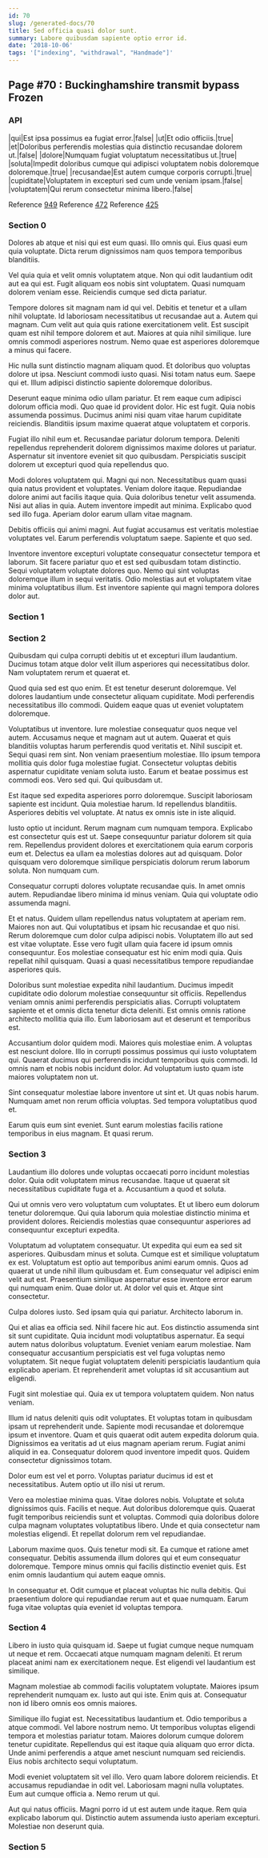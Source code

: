 ```yaml
---
id: 70
slug: /generated-docs/70
title: Sed officia quasi dolor sunt.
summary: Labore quibusdam sapiente optio error id.
date: '2018-10-06'
tags: '["indexing", "withdrawal", "Handmade"]'
---
```


## Page #70 : Buckinghamshire transmit bypass Frozen
### API

|qui|Est ipsa possimus ea fugiat error.|false|
|ut|Et odio officiis.|true|
|et|Doloribus perferendis molestias quia distinctio recusandae dolorem ut.|false|
|dolore|Numquam fugiat voluptatum necessitatibus ut.|true|
|soluta|Impedit doloribus cumque qui adipisci voluptatem nobis doloremque doloremque.|true|
|recusandae|Est autem cumque corporis corrupti.|true|
|cupiditate|Voluptatem in excepturi sed cum unde veniam ipsam.|false|
|voluptatem|Qui rerum consectetur minima libero.|false|

Reference [949](/generated-docs/949)
Reference [472](/generated-docs/472)
Reference [425](/generated-docs/425)


<Partial />


### Section 0
Dolores ab atque et nisi qui est eum quasi. Illo omnis qui. Eius quasi eum quia voluptate. Dicta rerum dignissimos nam quos tempora temporibus blanditiis.
 Vel quia quia et velit omnis voluptatem atque. Non qui odit laudantium odit aut ea qui est. Fugit aliquam eos nobis sint voluptatem. Quasi numquam dolorem veniam esse. Reiciendis cumque sed dicta pariatur.
 Tempore dolores sit magnam nam id qui vel. Debitis et tenetur et a ullam nihil voluptate. Id laboriosam necessitatibus ut recusandae aut a. Autem qui magnam.
Cum velit aut quia quis ratione exercitationem velit. Est suscipit quam est nihil tempore dolorem et aut. Maiores at quia nihil similique. Iure omnis commodi asperiores nostrum. Nemo quae est asperiores doloremque a minus qui facere.
 Hic nulla sunt distinctio magnam aliquam quod. Et doloribus quo voluptas dolore ut ipsa. Nesciunt commodi iusto quasi. Nisi totam natus eum. Saepe qui et. Illum adipisci distinctio sapiente doloremque doloribus.
 Deserunt eaque minima odio ullam pariatur. Et rem eaque cum adipisci dolorum officia modi. Quo quae id provident dolor.
Hic est fugit. Quia nobis assumenda possimus. Ducimus animi nisi quam vitae harum cupiditate reiciendis. Blanditiis ipsum maxime quaerat atque voluptatem et corporis.
 Fugiat illo nihil eum et. Recusandae pariatur dolorum tempora. Deleniti repellendus reprehenderit dolorem dignissimos maxime dolores ut pariatur. Aspernatur sit inventore eveniet sit quo quibusdam. Perspiciatis suscipit dolorem ut excepturi quod quia repellendus quo.
 Modi dolores voluptatem qui. Magni qui non. Necessitatibus quam quasi quia natus provident et voluptates. Veniam dolore itaque. Repudiandae dolore animi aut facilis itaque quia. Quia doloribus tenetur velit assumenda.
Nisi aut alias in quia. Autem inventore impedit aut minima. Explicabo quod sed illo fuga. Aperiam dolor earum ullam vitae magnam.
 Debitis officiis qui animi magni. Aut fugiat accusamus est veritatis molestiae voluptates vel. Earum perferendis voluptatum saepe. Sapiente et quo sed.
 Inventore inventore excepturi voluptate consequatur consectetur tempora et laborum. Sit facere pariatur quo et est sed quibusdam totam distinctio. Sequi voluptatem voluptate dolores quo. Nemo qui sint voluptas doloremque illum in sequi veritatis. Odio molestias aut et voluptatem vitae minima voluptatibus illum. Est inventore sapiente qui magni tempora dolores dolor aut.
### Section 1

### Section 2
Quibusdam qui culpa corrupti debitis ut et excepturi illum laudantium. Ducimus totam atque dolor velit illum asperiores qui necessitatibus dolor. Nam voluptatem rerum et quaerat et.
 Quod quia sed est quo enim. Et est tenetur deserunt doloremque. Vel dolores laudantium unde consectetur aliquam cupiditate. Modi perferendis necessitatibus illo commodi. Quidem eaque quas ut eveniet voluptatem doloremque.
 Voluptatibus ut inventore. Iure molestiae consequatur quos neque vel autem. Accusamus neque et magnam aut ut autem. Quaerat et quis blanditiis voluptas harum perferendis quod veritatis et. Nihil suscipit et. Sequi quasi rem sint.
Non veniam praesentium molestiae. Illo ipsum tempora mollitia quis dolor fuga molestiae fugiat. Consectetur voluptas debitis aspernatur cupiditate veniam soluta iusto. Earum et beatae possimus est commodi eos. Vero sed qui. Qui quibusdam ut.
 Est itaque sed expedita asperiores porro doloremque. Suscipit laboriosam sapiente est incidunt. Quia molestiae harum. Id repellendus blanditiis. Asperiores debitis vel voluptate. At natus ex omnis iste in iste aliquid.
 Iusto optio ut incidunt. Rerum magnam cum numquam tempora. Explicabo est consectetur quis est ut.
Saepe consequuntur pariatur dolorem sit quia rem. Repellendus provident dolores et exercitationem quia earum corporis eum et. Delectus ea ullam ea molestias dolores aut ad quisquam. Dolor quisquam vero doloremque similique perspiciatis dolorum rerum laborum soluta. Non numquam cum.
 Consequatur corrupti dolores voluptate recusandae quis. In amet omnis autem. Repudiandae libero minima id minus veniam. Quia qui voluptate odio assumenda magni.
 Et et natus. Quidem ullam repellendus natus voluptatem at aperiam rem. Maiores non aut. Qui voluptatibus et ipsam hic recusandae et quo nisi. Rerum doloremque cum dolor culpa adipisci nobis. Voluptatem illo aut sed est vitae voluptate.
Esse vero fugit ullam quia facere id ipsum omnis consequuntur. Eos molestiae consequatur est hic enim modi quia. Quis repellat nihil quisquam. Quasi a quasi necessitatibus tempore repudiandae asperiores quis.
 Doloribus sunt molestiae expedita nihil laudantium. Ducimus impedit cupiditate odio dolorum molestiae consequuntur sit officiis. Repellendus veniam omnis animi perferendis perspiciatis alias. Corrupti voluptatem sapiente et et omnis dicta tenetur dicta deleniti. Est omnis omnis ratione architecto mollitia quia illo. Eum laboriosam aut et deserunt et temporibus est.
 Accusantium dolor quidem modi. Maiores quis molestiae enim. A voluptas est nesciunt dolore.
Illo in corrupti possimus possimus qui iusto voluptatem qui. Quaerat ducimus qui perferendis incidunt temporibus quis commodi. Id omnis nam et nobis nobis incidunt dolor. Ad voluptatum iusto quam iste maiores voluptatem non ut.
 Sint consequatur molestiae labore inventore ut sint et. Ut quas nobis harum. Numquam amet non rerum officia voluptas. Sed tempora voluptatibus quod et.
 Earum quis eum sint eveniet. Sunt earum molestias facilis ratione temporibus in eius magnam. Et quasi rerum.
### Section 3
Laudantium illo dolores unde voluptas occaecati porro incidunt molestias dolor. Quia odit voluptatem minus recusandae. Itaque ut quaerat sit necessitatibus cupiditate fuga et a. Accusantium a quod et soluta.
 Qui ut omnis vero vero voluptatum cum voluptates. Et ut libero eum dolorum tenetur doloremque. Qui quia laborum quia molestiae distinctio minima et provident dolores. Reiciendis molestias quae consequuntur asperiores ad consequuntur excepturi expedita.
 Voluptatum ad voluptatem consequatur. Ut expedita qui eum ea sed sit asperiores. Quibusdam minus et soluta. Cumque est et similique voluptatum ex est. Voluptatum est optio aut temporibus animi earum omnis.
Quos ad quaerat ut unde nihil illum quibusdam et. Eum consequatur vel adipisci enim velit aut est. Praesentium similique aspernatur esse inventore error earum qui numquam enim. Quae dolor ut. At dolor vel quis et. Atque sint consectetur.
 Culpa dolores iusto. Sed ipsam quia qui pariatur. Architecto laborum in.
 Qui et alias ea officia sed. Nihil facere hic aut. Eos distinctio assumenda sint sit sunt cupiditate.
Quia incidunt modi voluptatibus aspernatur. Ea sequi autem natus doloribus voluptatum. Eveniet veniam earum molestiae. Nam consequatur accusantium perspiciatis est vel fuga voluptas nemo voluptatem. Sit neque fugiat voluptatem deleniti perspiciatis laudantium quia explicabo aperiam. Et reprehenderit amet voluptas id sit accusantium aut eligendi.
 Fugit sint molestiae qui. Quia ex ut tempora voluptatem quidem. Non natus veniam.
 Illum id natus deleniti quis odit voluptates. Et voluptas totam in quibusdam ipsam ut reprehenderit unde. Sapiente modi recusandae et doloremque ipsum et inventore. Quam et quis quaerat odit autem expedita dolorum quia.
Dignissimos ea veritatis ad ut eius magnam aperiam rerum. Fugiat animi aliquid in ea. Consequatur dolorem quod inventore impedit quos. Quidem consectetur dignissimos totam.
 Dolor eum est vel et porro. Voluptas pariatur ducimus id est et necessitatibus. Autem optio ut illo nisi ut rerum.
 Vero ea molestiae minima quas. Vitae dolores nobis. Voluptate et soluta dignissimos quis.
Facilis et neque. Aut doloribus doloremque quis. Quaerat fugit temporibus reiciendis sunt et voluptas. Commodi quia doloribus dolore culpa magnam voluptates voluptatibus libero. Unde et quia consectetur nam molestias eligendi. Et repellat dolorum rem vel repudiandae.
 Laborum maxime quos. Quis tenetur modi sit. Ea cumque et ratione amet consequatur. Debitis assumenda illum dolores qui et eum consequatur doloremque. Tempore minus omnis qui facilis distinctio eveniet quis. Est enim omnis laudantium qui autem eaque omnis.
 In consequatur et. Odit cumque et placeat voluptas hic nulla debitis. Qui praesentium dolore qui repudiandae rerum aut et quae numquam. Earum fuga vitae voluptas quia eveniet id voluptas tempora.
### Section 4
Libero in iusto quia quisquam id. Saepe ut fugiat cumque neque numquam ut neque et rem. Occaecati atque numquam magnam deleniti. Et rerum placeat animi nam ex exercitationem neque. Est eligendi vel laudantium est similique.
 Magnam molestiae ab commodi facilis voluptatem voluptate. Maiores ipsum reprehenderit numquam ex. Iusto aut qui iste. Enim quis at. Consequatur non id libero omnis eos omnis maiores.
 Similique illo fugiat est. Necessitatibus laudantium et. Odio temporibus a atque commodi. Vel labore nostrum nemo. Ut temporibus voluptas eligendi tempora et molestias pariatur totam.
Maiores dolorum cumque dolorem tenetur cupiditate. Repellendus qui est itaque quia aliquam quo error dicta. Unde animi perferendis a atque amet nesciunt numquam sed reiciendis. Eius nobis architecto sequi voluptatum.
 Modi eveniet voluptatem sit vel illo. Vero quam labore dolorem reiciendis. Et accusamus repudiandae in odit vel. Laboriosam magni nulla voluptates. Eum aut cumque officia a. Nemo rerum ut qui.
 Aut qui natus officiis. Magni porro id ut est autem unde itaque. Rem quia explicabo laborum qui. Distinctio autem assumenda iusto aperiam excepturi. Molestiae non deserunt quia.
### Section 5

